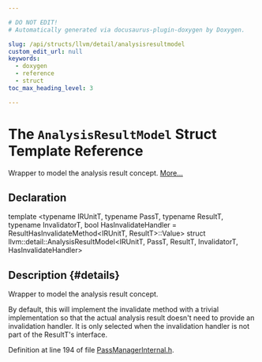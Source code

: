 ```yaml
---

# DO NOT EDIT!
# Automatically generated via docusaurus-plugin-doxygen by Doxygen.

slug: /api/structs/llvm/detail/analysisresultmodel
custom_edit_url: null
keywords:
  - doxygen
  - reference
  - struct
toc_max_heading_level: 3

---
```





# The `AnalysisResultModel` Struct Template Reference

<DoxygenPage pluginConfig={pluginConfig}>

Wrapper to model the analysis result concept. <a href="#details">More...</a>

## Declaration

<CodeBlock>template &lt;typename IRUnitT, typename PassT, typename ResultT, typename InvalidatorT, bool HasInvalidateHandler = ResultHasInvalidateMethod&lt;IRUnitT, ResultT&gt;::Value&gt;
struct llvm::detail::AnalysisResultModel&lt;IRUnitT, PassT, ResultT, InvalidatorT, HasInvalidateHandler&gt;</CodeBlock>

## Description {#details}

Wrapper to model the analysis result concept.

By default, this will implement the invalidate method with a trivial implementation so that the actual analysis result doesn&#39;t need to provide an invalidation handler. It is only selected when the invalidation handler is not part of the ResultT&#39;s interface.

Definition at line 194 of file <a href="/docs/api/files/include/include/llvm/include/llvm/ir/passmanagerinternal-h">PassManagerInternal.h</a>.

</DoxygenPage>
